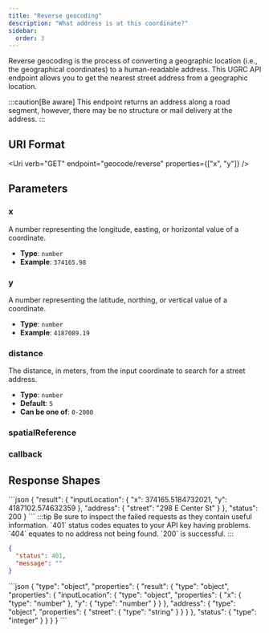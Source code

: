 ```yaml
---
title: "Reverse geocoding"
description: "What address is at this coordinate?"
sidebar:
  order: 3
---
```



Reverse geocoding is the process of converting a geographic location (i.e., the geographical coordinates) to a human-readable address. This UGRC API endpoint allows you to get the nearest street address from a geographic location.

:::caution[Be aware]
This endpoint returns an address along a road segment, however, there may be no structure or mail delivery at the address.
:::

## URI Format

<Uri verb="GET" endpoint="geocode/reverse" properties={["x", "y"]} />

## Parameters

<Card title="Required path parameters" icon="approve-check">

### x

A number representing the longitude, easting, or horizontal value of a coordinate.

- **Type**: `number`
- **Example**: `374165.98`

### y

A number representing the latitude, northing, or vertical value of a coordinate.

- **Type**: `number`
- **Example**: `4187089.19`

</Card>
<Card title="Optional query string parameters" icon="setting">

### distance

The distance, in meters, from the input coordinate to search for a street address.

- **Type**: `number`
- **Default**: `5`
- **Can be one of**: `0-2000`

### spatialReference

<SpatialReference />

### callback

<Callback />

</Card>

## Response Shapes

<Tabs>
	<TabItem label="Successful Example">
  ```json
{
    "result": {
      "inputLocation": {
        "x": 374165.5184732021,
        "y": 4187102.574632359
      },
      "address": {
        "street": "298 E Center St"
      }
    },
    "status": 200
}
```
</TabItem>
	<TabItem label="Error Example">
  :::tip
  Be sure to inspect the failed requests as they contain useful information. `401` status codes equates to your API key having problems. `404` equates to no address not being found. `200` is successful.
  :::

```json
{
  "status": 401,
  "message": ""
}
```

  </TabItem>
  <TabItem label="JSON Schema">
```json
{
  "type": "object",
  "properties": {
    "result": {
      "type": "object",
      "properties": {
        "inputLocation": {
          "type": "object",
          "properties": {
            "x": {
              "type": "number"
            },
            "y": {
              "type": "number"
            }
          }
        },
        "address": {
          "type": "object",
          "properties": {
            "street": {
              "type": "string"
            }
          }
        }
      },
      "status": {
        "type": "integer"
      }
    }
  }
}
```
  </TabItem>
</Tabs>

